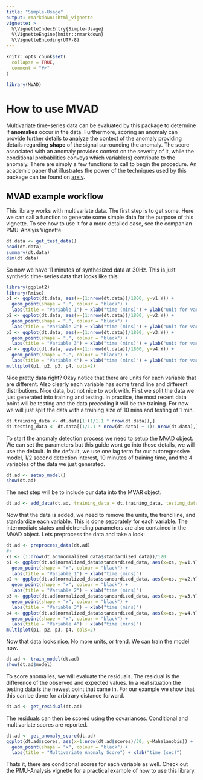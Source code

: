 ```yaml
---
title: "Simple-Usage"
output: rmarkdown::html_vignette
vignette: >
  %\VignetteIndexEntry{Simple-Usage}
  %\VignetteEngine{knitr::rmarkdown}
  %\VignetteEncoding{UTF-8}
---
```


```r
knitr::opts_chunk$set(
  collapse = TRUE,
  comment = "#>"
)
```

```r
library(MVAD)
```

# How to use MVAD
Multivariate time-series data can be evaluated by this package to determine if __anomalies__ occur in the data. Furthermore, scoring an anomaly can provide further details to analyze the context of the anomaly providing details regarding __shape__ of the signal surrounding the anomaly. The score associated with an anomaly provides context on the severity of it, while the conditional probabilities conveys which variable(s) contribute to the anomaly. There are simply a few functions to call to begin the procedure. An academic paper that illustrates the power of the techniques used by this package can be found on [arxiv](https://arxiv.org/abs/1911.06316).

## MVAD example workflow
This library works with multivariate data. The first step is to get some. Here we can call a function to generate some simple data for the purpose of this vignette. To see how to use it for a more detailed case, see the companian PMU-Analyis Vignette. 

```r
dt.data <- get_test_data()
head(dt.data)
summary(dt.data)
dim(dt.data)
```

So now we have 11 minutes of synthesized data at 30Hz. This is just synthetic time-series data that looks like this: 

```r
library(ggplot2)
library(Rmisc)
p1 <- ggplot(dt.data, aes(x=(1:nrow(dt.data))/1800, y=v1.Y)) +
  geom_point(shape = ".", colour = "black") +
  labs(title = "Variable 1") + xlab("time (mins)") + ylab("unit for var1")
p2 <- ggplot(dt.data, aes(x=(1:nrow(dt.data))/1800, y=v2.Y)) +
  geom_point(shape = ".", colour = "black") +
  labs(title = "Variable 2") + xlab("time (mins)") + ylab("unit for var2")
p3 <- ggplot(dt.data, aes(x=(1:nrow(dt.data))/1800, y=v3.Y)) +
  geom_point(shape = ".", colour = "black") +
  labs(title = "Variable 3") + xlab("time (mins)") + ylab("unit for var3")
p4 <- ggplot(dt.data, aes(x=(1:nrow(dt.data))/1800, y=v4.Y)) +
  geom_point(shape = ".", colour = "black") +
  labs(title = "Variable 4") + xlab("time (mins)") + ylab("unit for var4")
multiplot(p1, p2, p3, p4, cols=2)
```

Nice pretty data right? Okay notice that there are units for each variable that are different. Also clearly each variable has some trend line and different distributions. Nice data, but not nice to work with. First we split the data we just generated into training and testing. In practice, the most recent data point will be testing and the data preceding it will be the training. For now we will just split the data with a training size of 10 mins and testing of 1 min.

```r
dt.training_data <- dt.data[1:(1/1.1 * nrow(dt.data)),]
dt.testing_data <- dt.data[(1/1.1 * nrow(dt.data) + 1): nrow(dt.data),]
```

To start the anomaly detection process we need to setup the MVAD object. We can set the parameters but this guide wont go into those details, we will use the default. In the default, we use one lag term for our autoregressive model, 1/2 second detection interest, 10 minutes of training time, and the 4 variables of the data we just generated.

```r
dt.ad <- setup_model()
show(dt.ad)
```

The next step will be to include our data into the MVAR object. 

```r
dt.ad <- add_data(dt.ad, training_data = dt.training_data, testing_data = dt.testing_data)
```

Now that the data is added, we need to remove the units, the trend line, and standardize each variable. This is done seporately for each variable. The intermediate states and detrending parameters are also contained in the MVAD object. Lets preprocess the data and take a look:

```r
dt.ad <- preprocess_data(dt.ad)
#>
xs <- (1:nrow(dt.ad$normalized_data$standardized_data))/120
p1 <- ggplot(dt.ad$normalized_data$standardized_data, aes(x=xs, y=v1.Y)) +
  geom_point(shape = "x", colour = "black") +
  labs(title = "Variable 1") + xlab("time (mins)")
p2 <- ggplot(dt.ad$normalized_data$standardized_data, aes(x=xs, y=v2.Y)) +
  geom_point(shape = "x", colour = "black") +
  labs(title = "Variable 2") + xlab("time (mins)") 
p3 <- ggplot(dt.ad$normalized_data$standardized_data, aes(x=xs, y=v3.Y)) +
  geom_point(shape = "x", colour = "black") +
  labs(title = "Variable 3") + xlab("time (mins)") 
p4 <- ggplot(dt.ad$normalized_data$standardized_data, aes(x=xs, y=v4.Y)) +
  geom_point(shape = "x", colour = "black") +
  labs(title = "Variable 4") + xlab("time (mins)")
multiplot(p1, p2, p3, p4, cols=2)
```

Now that data looks nice. No more units, or trend. We can train the model now.

```r
dt.ad <- train_model(dt.ad)
show(dt.ad$model)
```

To score anomalies, we will evaluate the residuals. The residual is the difference of the observed and expected values. In a real situation the testing data is the newest point that came in. For our example we show that this can be done for arbitrary distance forward.

```r
dt.ad <- get_residual(dt.ad)
```

The residuals can then be scored using the covariances. Conditional and multivariate scores are reported.

```r
dt.ad <- get_anomaly_score(dt.ad)
ggplot(dt.ad$scores, aes(x=1:nrow(dt.ad$scores)/30, y=Mahalanobis)) +
  geom_point(shape = "x", colour = "black") +
  labs(title = "Multivariate Anomaly Score") + xlab("time (sec)")
```

Thats it, there are conditional scores for each variable as well. Check out the PMU-Analysis vignette for a practical example of how to use this library. 









